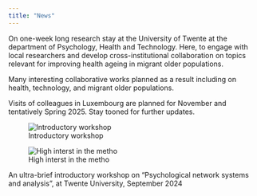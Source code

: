 ```yaml
---
title: "News"
---
```


<!-- Google tag (gtag.js) -->
<script async src="https://www.googletagmanager.com/gtag/js?id=G-VLRYTQT397"></script>
<script>
  window.dataLayer = window.dataLayer || [];
  function gtag(){dataLayer.push(arguments);}
  gtag('js', new Date());

  gtag('config', 'G-VLRYTQT397');
</script>


On one-week long research stay at the University of Twente at the department of Psychology, Health and Technology. Here, to engage with local researchers and develop cross-institutional collaboration on topics relevant for improving health ageing in migrant older populations. 

Many interesting collaborative works planned as a result including on health, technology, and migrant older populations. 

Visits of colleagues in Luxembourg are planned for November and tentatively Spring 2025. Stay tooned for further updates.

:::{#fig-twente layout-ncol=2}

![Introductory workshop](img/workshoptwente1.jpeg){#fig-twente1}

![High interst in the metho](img/workshoptwente2.jpeg){#fig-twente2}


An ultra-brief introductory workshop on "Psychological network systems and analysis", at Twente University, September 2024
:::
